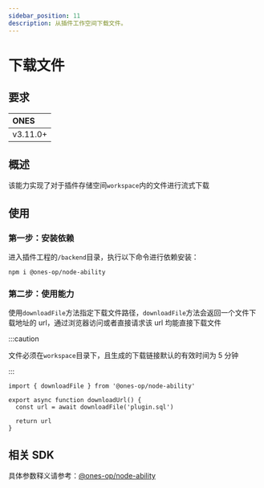 ```yaml
---
sidebar_position: 11
description: 从插件工作空间下载文件。
---
```


# 下载文件

## 要求

| **ONES** |
| :------- |
| v3.11.0+ |

## 概述

该能力实现了对于插件存储空间`workspace`内的文件进行流式下载

## 使用

### 第一步：安装依赖

进入插件工程的`/backend`目录，执行以下命令进行依赖安装：

```shell
npm i @ones-op/node-ability
```

### 第二步：使用能力

使用`downloadFile`方法指定下载文件路径，`downloadFile`方法会返回一个文件下载地址的 url，通过浏览器访问或者直接请求该 url 均能直接下载文件

:::caution

文件必须在`workspace`目录下，且生成的下载链接默认的有效时间为 5 分钟

:::

```tsx
import { downloadFile } from '@ones-op/node-ability'

export async function downloadUrl() {
  const url = await downloadFile('plugin.sql')

  return url
}
```

## 相关 SDK

具体参数释义请参考：[@ones-op/node-ability](../../reference/packages/node-ability/node-ability.mdx)
